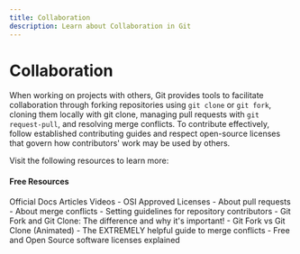 ```yaml
---
title: Collaboration
description: Learn about Collaboration in Git
---
```


# Collaboration

When working on projects with others, Git provides tools to facilitate collaboration through forking repositories using `git clone` or `git fork`, cloning them locally with git clone, managing pull requests with `git request-pull`, and resolving merge conflicts. To contribute effectively, follow established contributing guides and respect open-source licenses that govern how contributors' work may be used by others.


Visit the following resources to learn more:

#### Free Resources

<Tabs defaultValue="official">
<TabsList>
<TabsTrigger value="official">Official Docs</TabsTrigger>
<TabsTrigger value="article">Articles</TabsTrigger>
<TabsTrigger value="video">Videos</TabsTrigger>
</TabsList>

<TabsContent value="official">
- <Link href="https://opensource.org/licenses">OSI Approved Licenses</Link>
- <Link href="https://docs.github.com/en/pull-requests/collaborating-with-pull-requests/proposing-changes-to-your-work-with-pull-requests/about-pull-requests">About pull requests</Link>
- <Link href="https://docs.github.com/en/pull-requests/collaborating-with-pull-requests/addressing-merge-conflicts/about-merge-conflicts">About merge conflicts</Link>
- <Link href="https://docs.github.com/en/communities/setting-up-your-project-for-healthy-contributions/setting-guidelines-for-repository-contributors">Setting guidelines for repository contributors</Link>
</TabsContent>
<TabsContent value="article">
- <Link href="https://dev.to/danielasaboro/git-fork-and-clone-whats-the-difference-190c">Git Fork and Git Clone: The difference and why it's important!</Link>
</TabsContent>
<TabsContent value="video">
- <Link href="https://www.youtube.com/watch?v=rxh6MhK6Tbs">Git Fork vs Git Clone (Animated)</Link>
- <Link href="https://www.youtube.com/watch?v=HosPml1qkrg">The EXTREMELY helpful guide to merge conflicts</Link>
- <Link href="https://www.youtube.com/watch?v=UMIG4KnM8xw">Free and Open Source software licenses explained</Link>
</TabsContent>
</Tabs>
